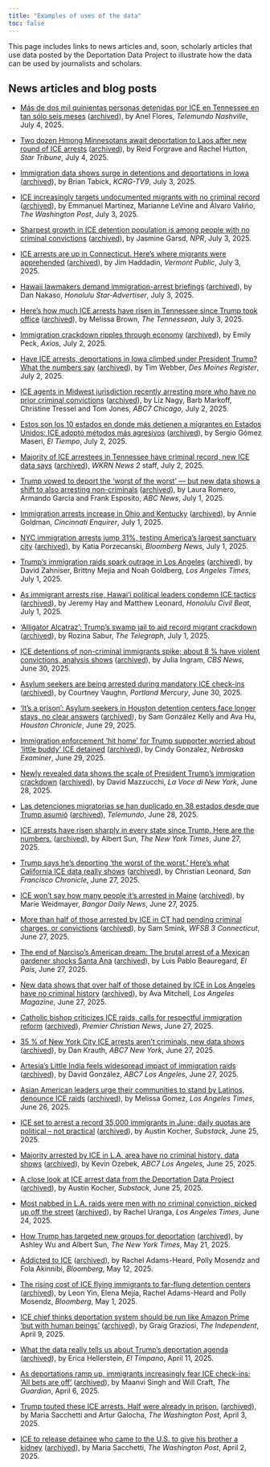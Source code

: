 ```yaml
---
title: "Examples of uses of the data"
toc: false
---
```


This page includes links to news articles and, soon, scholarly articles that use data posted by the Deportation Data Project to illustrate how the data can be used by journalists and scholars.

## News articles and blog posts

* [Más de dos mil quinientas personas detenidas por ICE en Tennessee en tan sólo seis meses](https://www.telemundonashville.com/, 2025/07/04/ms-de-dos-mil-quinientas-personas-detenidas-por-ice-en-tennessee-en-tan-slo-seis-meses/) ([archived](https://web.archive.org/save/https://www.telemundonashville.com/, 2025/07/04/ms-de-dos-mil-quinientas-personas-detenidas-por-ice-en-tennessee-en-tan-slo-seis-meses/)), by Anel Flores, *Telemundo Nashville*, July 4, 2025.

* [Two dozen Hmong Minnesotans await deportation to Laos after new round of ICE arrests](https://www.startribune.com/hmong-minnesotans-face-deportation-laos-ice-arrests/601385285) ([archived](https://web.archive.org/save/https://www.startribune.com/hmong-minnesotans-face-deportation-laos-ice-arrests/601385285)), by Reid Forgrave and Rachel Hutton, *Star Tribune*, July 4, 2025.

* [Immigration data shows surge in detentions and deportations in Iowa](https://www.kcrg.com/, 2025/07/03/immigration-data-shows-surge-detentions-deportations-iowa/) ([archived](https://web.archive.org/save/https://www.kcrg.com/, 2025/07/03/immigration-data-shows-surge-detentions-deportations-iowa/)), by Brian Tabick, *KCRG-TV9*, July 3, 2025.

* [ICE increasingly targets undocumented migrants with no criminal record](https://www.washingtonpost.com/immigration/, 2025/07/03/ice-arrests-migrants-criminal-record-numbers/) ([archived](https://web.archive.org/save/https://www.washingtonpost.com/immigration/, 2025/07/03/ice-arrests-migrants-criminal-record-numbers/)), by Emmanuel Martinez, Marianne LeVine and Álvaro Valiño, *The Washington Post*, July 3, 2025.

* [Sharpest growth in ICE detention population is among people with no criminal convictions](https://www.npr.org/, 2025/07/03/nx-s1-5454891/sharpest-growth-in-ice-detention-population-people-with-no-criminal-convictions) ([archived](https://web.archive.org/save/https://www.npr.org/, 2025/07/03/nx-s1-5454891/sharpest-growth-in-ice-detention-population-people-with-no-criminal-convictions)), by Jasmine Garsd, *NPR*, July 3, 2025.

* [ICE arrests are up in Connecticut. Here’s where migrants were apprehended](https://www.vermontpublic.org/, 2025-07-03/ice-arrests-connecticut-where-migrants-were-apprehended) ([archived](https://web.archive.org/save/https://www.vermontpublic.org/, 2025-07-03/ice-arrests-connecticut-where-migrants-were-apprehended)), by Jim Haddadin, *Vermont Public*, July 3, 2025.

* [Hawaii lawmakers demand immigration-arrest briefings](https://www.staradvertiser.com/, 2025/07/03/hawaii-news/hawaii-lawmakers-demand-immigration-arrest-briefings/) ([archived](https://web.archive.org/save/https://www.staradvertiser.com/, 2025/07/03/hawaii-news/hawaii-lawmakers-demand-immigration-arrest-briefings/)), by Dan Nakaso, *Honolulu Star-Advertiser*, July 3, 2025.

* [Here’s how much ICE arrests have risen in Tennessee since Trump took office](https://www.yahoo.com/news/much-ice-arrests-risen-tennessee-193409670.html) ([archived](https://web.archive.org/save/https://www.yahoo.com/news/much-ice-arrests-risen-tennessee-193409670.html)), by Melissa Brown, *The Tennessean*, July 3, 2025.

* [Immigration crackdown ripples through economy](https://www.axios.com/, 2025/07/02/trump-immigration-crackdown-economy) ([archived](https://web.archive.org/save/https://www.axios.com/, 2025/07/02/trump-immigration-crackdown-economy)), by Emily Peck, *Axios*, July 2, 2025.

* [Have ICE arrests, deportations in Iowa climbed under President Trump? What the numbers say](https://eu.desmoinesregister.com/story/news/, 2025/07/02/ice-raids-data-increasing-rate-of-arrests-deportations-iowa/84390913007/) ([archived](https://web.archive.org/save/https://eu.desmoinesregister.com/story/news/, 2025/07/02/ice-raids-data-increasing-rate-of-arrests-deportations-iowa/84390913007/)), by Tim Webber, *Des Moines Register*, July 2, 2025.

* [ICE agents in Midwest jurisdiction recently arresting more who have no prior criminal convictions](https://abc7chicago.com/post/ice-agents-midwest-jurisdiction-recently-arresting-more-have-no-prior-criminal-convictions-charges/16908927/) ([archived](https://web.archive.org/save/https://abc7chicago.com/post/ice-agents-midwest-jurisdiction-recently-arresting-more-have-no-prior-criminal-convictions-charges/16908927/)), by Liz Nagy, Barb Markoff, Christine Tressel and Tom Jones, *ABC7 Chicago*, July 2, 2025.

* [Estos son los 10 estados en donde más detienen a migrantes en Estados Unidos: ICE adoptó métodos más agresivos](https://www.eltiempo.com/mundo/eeuu-y-canada/estos-son-los-10-de-estados-en-donde-mas-detienen-a-migrantes-en-estados-unidos-ice-adopto-metodos-mas-agresivos-3468126) ([archived](https://web.archive.org/save/https://www.eltiempo.com/mundo/eeuu-y-canada/estos-son-los-10-de-estados-en-donde-mas-detienen-a-migrantes-en-estados-unidos-ice-adopto-metodos-mas-agresivos-3468126)), by Sergio Gómez Maseri, *El Tiempo*, July 2, 2025.

* [Majority of ICE arrestees in Tennessee have criminal record, new ICE data says](https://www.wkrn.com/news/tennessee-politics/tn-ice-arrests-data/) ([archived](https://web.archive.org/save/https://www.wkrn.com/news/tennessee-politics/tn-ice-arrests-data/)), *WKRN News 2* staff, July 2, 2025.

* [Trump vowed to deport the ‘worst of the worst’ — but new data shows a shift to also arresting non-criminals](https://abcnews.go.com/US/trump-vowed-deport-worst-worst-new-data-shows/story?id=123287810) ([archived](https://web.archive.org/save/https://abcnews.go.com/US/trump-vowed-deport-worst-worst-new-data-shows/story?id=123287810)), by Laura Romero, Armando Garcia and Frank Esposito, *ABC News*, July 1, 2025.

* [Immigration arrests increase in Ohio and Kentucky](https://eu.cincinnati.com/story/news/politics/, 2025/07/01/immigration-arrests-increase-in-ohio-and-kentucky/84415726007/) ([archived](https://web.archive.org/save/https://eu.cincinnati.com/story/news/politics/, 2025/07/01/immigration-arrests-increase-in-ohio-and-kentucky/84415726007/)), by Annie Goldman, *Cincinnati Enquirer*, July 1, 2025.

* [NYC immigration arrests jump 31%, testing America’s largest sanctuary city](https://www.bloomberg.com/news/articles/, 2025-07-01/new-york-city-immigration-arrests-jump-31-putting-sanctuary-city-to-test) ([archived](https://web.archive.org/save/https://www.bloomberg.com/news/articles/, 2025-07-01/new-york-city-immigration-arrests-jump-31-putting-sanctuary-city-to-test)), by Katia Porzecanski, *Bloomberg News*, July 1, 2025.

* [Trump’s immigration raids spark outrage in Los Angeles](https://www.latimes.com/california/story/, 2025-07-01/trump-immigration-raids-los-angeles) ([archived](https://web.archive.org/save/https://www.latimes.com/california/story/, 2025-07-01/trump-immigration-raids-los-angeles)), by David Zahniser, Brittny Mejia and Noah Goldberg, *Los Angeles Times*, July 1, 2025.

* [As immigrant arrests rise, Hawai‘i political leaders condemn ICE tactics](https://www.civilbeat.org/, 2025/07/immigrant-arrests-rise-hawaii-political-leaders-condemn-ice-tactics/) ([archived](https://web.archive.org/save/https://www.civilbeat.org/, 2025/07/immigrant-arrests-rise-hawaii-political-leaders-condemn-ice-tactics/)), by Jeremy Hay and Matthew Leonard, *Honolulu Civil Beat*, July 1, 2025.

* [‘Alligator Alcatraz’: Trump’s swamp jail to aid record migrant crackdown](https://www.telegraph.co.uk/us/news/, 2025/07/01/donald-trump-immigration-crackdown-charts-data-florida/) ([archived](https://web.archive.org/save/https://www.telegraph.co.uk/us/news/, 2025/07/01/donald-trump-immigration-crackdown-charts-data-florida/)), by Rozina Sabur, *The Telegraph*, July 1, 2025.

* [ICE detentions of non-criminal immigrants spike; about 8 % have violent convictions, analysis shows](https://www.cbsnews.com/news/ice-detentions-non-criminal-immigrants-violent-crime-convictions-analysis/) ([archived](https://web.archive.org/save/https://www.cbsnews.com/news/ice-detentions-non-criminal-immigrants-violent-crime-convictions-analysis/)), by Julia Ingram, *CBS News*, June 30, 2025.

* [Asylum seekers are being arrested during mandatory ICE check-ins](https://www.portlandmercury.com/news/, 2025/06/30/47900446/asylum-seekers-are-being-arrested-during-mandatory-ice-check-ins) ([archived](https://web.archive.org/save/https://www.portlandmercury.com/news/, 2025/06/30/47900446/asylum-seekers-are-being-arrested-during-mandatory-ice-check-ins)), by Courtney Vaughn, *Portland Mercury*, June 30, 2025.

* [‘It’s a prison’: Asylum seekers in Houston detention centers face longer stays, no clear answers](https://www.houstonchronicle.com/news/houston-texas/immigration/article/houston-asylum-seekers-face-longer-detention-ice-20381512.php) ([archived](https://web.archive.org/save/https://www.houstonchronicle.com/news/houston-texas/immigration/article/houston-asylum-seekers-face-longer-detention-ice-20381512.php)), by Sam González Kelly and Ava Hu, *Houston Chronicle*, June 29, 2025.

* [Immigration enforcement ‘hit home’ for Trump supporter worried about ‘little buddy’ ICE detained](https://nebraskaexaminer.com/, 2025/06/29/immigration-enforcement-hit-home-for-trump-supporter-worried-about-little-buddy-ice-detained/) ([archived](https://web.archive.org/save/https://nebraskaexaminer.com/, 2025/06/29/immigration-enforcement-hit-home-for-trump-supporter-worried-about-little-buddy-ice-detained/)), by Cindy Gonzalez, *Nebraska Examiner*, June 29, 2025.

* [Newly revealed data shows the scale of President Trump’s immigration crackdown](https://lavocedinewyork.com/en/news/, 2025/06/28/newly-revealed-data-shows-the-scale-of-trumps-immigration-crackdown/) ([archived](https://web.archive.org/save/https://lavocedinewyork.com/en/news/, 2025/06/28/newly-revealed-data-shows-the-scale-of-trumps-immigration-crackdown/)), by David Mazzucchi, *La Voce di New York*, June 28, 2025.

* [Las detenciones migratorias se han duplicado en 38 estados desde que Trump asumió](https://www.youtube.com/watch?v=qTYV4cgkrlo) ([archived](https://web.archive.org/save/https://www.youtube.com/watch?v=qTYV4cgkrlo)), *Telemundo*, June 28, 2025.

* [ICE arrests have risen sharply in every state since Trump. Here are the numbers.](https://www.nytimes.com/interactive/, 2025/06/27/us/ice-arrests-trump.html) ([archived](https://web.archive.org/save/https://www.nytimes.com/interactive/, 2025/06/27/us/ice-arrests-trump.html)), by Albert Sun, *The New York Times*, June 27, 2025.

* [Trump says he’s deporting ‘the worst of the worst.’ Here’s what California ICE data really shows](https://www.sfchronicle.com/bayarea/article/ice-arrest-immigrant-california-20395589.php) ([archived](https://web.archive.org/save/https://www.sfchronicle.com/bayarea/article/ice-arrest-immigrant-california-20395589.php)), by Christian Leonard, *San Francisco Chronicle*, June 27, 2025.

* [ICE won’t say how many people it’s arrested in Maine](https://www.bangordailynews.com/, 2025/06/27/bangor/bangor-police-courts/ice-wont-say-how-many-people-its-arrested-in-maine/) ([archived](https://web.archive.org/save/https://www.bangordailynews.com/, 2025/06/27/bangor/bangor-police-courts/ice-wont-say-how-many-people-its-arrested-in-maine/)), by Marie Weidmayer, *Bangor Daily News*, June 27, 2025.

* [More than half of those arrested by ICE in CT had pending criminal charges, or convictions](https://www.wfsb.com/, 2025/06/27/more-than-half-those-arrested-by-ice-ct-had-pending-criminal-charges-or-convictions/) ([archived](https://web.archive.org/save/https://www.wfsb.com/, 2025/06/27/more-than-half-those-arrested-by-ice-ct-had-pending-criminal-charges-or-convictions/)), by Sam Smink, *WFSB 3 Connecticut*, June 27, 2025.

* [The end of Narciso’s American dream: The brutal arrest of a Mexican gardener shocks Santa Ana](https://english.elpais.com/usa/, 2025-06-27/the-end-of-narcisos-american-dream-the-brutal-arrest-of-a-mexican-gardener-shocks-santa-ana.html) ([archived](https://web.archive.org/save/https://english.elpais.com/usa/, 2025-06-27/the-end-of-narcisos-american-dream-the-brutal-arrest-of-a-mexican-gardener-shocks-santa-ana.html)), by Luis Pablo Beauregard, *El País*, June 27, 2025.

* [New data shows that over half of those detained by ICE in Los Angeles have no criminal history](https://lamag.com/news/new-data-shows-that-over-half-of-those-detained-by-ice-in-los-angeles-have-no-criminal-history) ([archived](https://web.archive.org/save/https://lamag.com/news/new-data-shows-that-over-half-of-those-detained-by-ice-in-los-angeles-have-no-criminal-history)), by Ava Mitchell, *Los Angeles Magazine*, June 27, 2025.

* [Catholic bishop criticizes ICE raids, calls for respectful immigration reform](https://premierchristian.news/en/news/article/catholic-bishop-criticises-ice-raids) ([archived](https://web.archive.org/save/https://premierchristian.news/en/news/article/catholic-bishop-criticises-ice-raids)), *Premier Christian News*, June 27, 2025.

* [35 % of New York City ICE arrests aren’t criminals, new data shows](https://abc7ny.com/post/immigration-enforcement-35-nyc-ice-arrests-arent-criminals-according-newly-released-data/16855965) ([archived](https://web.archive.org/save/https://abc7ny.com/post/immigration-enforcement-35-nyc-ice-arrests-arent-criminals-according-newly-released-data/16855965)), by Dan Krauth, *ABC7 New York*, June 27, 2025.

* [Artesia’s Little India feels widespread impact of immigration raids](https://abc7.com/post/artesias-little-india-feels-widespread-impact-of-immigration-raids/16857210/) ([archived](https://web.archive.org/save/https://abc7.com/post/artesias-little-india-feels-widespread-impact-of-immigration-raids/16857210/)), by David González, *ABC7 Los Angeles*, June 27, 2025.

* [Asian American leaders urge their communities to stand by Latinos, denounce ICE raids](https://www.latimes.com/california/story/, 2025-06-26/asian-american-leaders-urge-communities-to-stand-by-latinos-denounce-ice-raids) ([archived](https://web.archive.org/save/https://www.latimes.com/california/story/, 2025-06-26/asian-american-leaders-urge-communities-to-stand-by-latinos-denounce-ice-raids)), by Melissa Gomez, *Los Angeles Times*, June 26, 2025.

* [ICE set to arrest a record 35,000 immigrants in June; daily quotas are political – not practical](https://austinkocher.substack.com/p/ice-set-to-arrest-a-record-35000) ([archived](https://web.archive.org/save/https://austinkocher.substack.com/p/ice-set-to-arrest-a-record-35000)), by Austin Kocher, *Substack*, June 25, 2025.

* [Majority arrested by ICE in L.A. area have no criminal history, data shows](https://abc7.com/post/more-half-arrested-ice-la-area-have-no-criminal-history-data-shows/16850562/) ([archived](https://web.archive.org/save/https://abc7.com/post/more-half-arrested-ice-la-area-have-no-criminal-history-data-shows/16850562/)), by Kevin Ozebek, *ABC7 Los Angeles*, June 25, 2025.

* [A close look at ICE arrest data from the Deportation Data Project](https://austinkocher.substack.com/p/a-close-look-at-ice-arrest-data-from?triedRedirect=true) ([archived](https://web.archive.org/save/https://austinkocher.substack.com/p/a-close-look-at-ice-arrest-data-from?triedRedirect=true)), by Austin Kocher, *Substack*, June 25, 2025.

* [Most nabbed in L.A. raids were men with no criminal conviction, picked up off the street](https://www.latimes.com/california/story/, 2025-06-24/detention-centers-swell-with-immigrants-with-no-criminal-record) ([archived](https://web.archive.org/save/https://www.latimes.com/california/story/, 2025-06-24/detention-centers-swell-with-immigrants-with-no-criminal-record)), by Rachel Uranga, *Los Angeles Times*, June 24, 2025.

* [How Trump has targeted new groups for deportation](https://www.nytimes.com/interactive/, 2025/05/21/us/trump-immigration-policy.html) ([archived](https://web.archive.org/save/https://www.nytimes.com/interactive/, 2025/05/21/us/trump-immigration-policy.html)), by Ashley Wu and Albert Sun, *The New York Times*, May 21, 2025.

* [Addicted to ICE](https://www.bloomberg.com/features/, 2025-addicted-to-ice-immigrant-detention-centers/?embedded-checkout=true) ([archived](https://web.archive.org/save/https://www.bloomberg.com/features/, 2025-addicted-to-ice-immigrant-detention-centers/?embedded-checkout=true)), by Rachel Adams-Heard, Polly Mosendz and Fola Akinnibi, *Bloomberg*, May 12, 2025.

* [The rising cost of ICE flying immigrants to far-flung detention centers](https://www.bloomberg.com/graphics/, 2025-trump-ice-immigrant-move-costs-taxpayers/) ([archived](https://web.archive.org/save/https://www.bloomberg.com/graphics/, 2025-trump-ice-immigrant-move-costs-taxpayers/)), by Leon Yin, Elena Mejía, Rachel Adams-Heard and Polly Mosendz, *Bloomberg*, May 1, 2025.

* [ICE chief thinks deportation system should be run like Amazon Prime ‘but with human beings’](https://www.independent.co.uk/news/world/americas/us-politics/ice-deportations-amazon-prime-b2730464.html) ([archived](https://web.archive.org/save/https://www.independent.co.uk/news/world/americas/us-politics/ice-deportations-amazon-prime-b2730464.html)), by Graig Graziosi, *The Independent*, April 9, 2025.

* [What the data really tells us about Trump’s deportation agenda](https://www.eltimpano.org/newsletter/what-the-data-really-tells-us-about-trumps-deportation-agenda) ([archived](https://web.archive.org/save/https://www.eltimpano.org/newsletter/what-the-data-really-tells-us-about-trumps-deportation-agenda)), by Erica Hellerstein, *El Tímpano*, April 11, 2025.

* [As deportations ramp up, immigrants increasingly fear ICE check-ins: ‘All bets are off’](https://www.theguardian.com/us-news/, 2025/apr/06/deportations-immigrants-ice-trump) ([archived](https://web.archive.org/save/https://www.theguardian.com/us-news/, 2025/apr/06/deportations-immigrants-ice-trump)), by Maanvi Singh and Will Craft, *The Guardian*, April 6, 2025.

* [Trump touted these ICE arrests. Half were already in prison.](https://www.washingtonpost.com/immigration/interactive/, 2025/trump-ice-arrests-prison-immigrants/) ([archived](https://web.archive.org/save/https://www.washingtonpost.com/immigration/interactive/, 2025/trump-ice-arrests-prison-immigrants/)), by Maria Sacchetti and Artur Galocha, *The Washington Post*, April 3, 2025.

* [ICE to release detainee who came to the U.S. to give his brother a kidney](https://www.washingtonpost.com/nation/, 2025/04/02/ice-arrests-venezuelan-kidney-donor/) ([archived](https://web.archive.org/save/https://www.washingtonpost.com/nation/, 2025/04/02/ice-arrests-venezuelan-kidney-donor/)), by Maria Sacchetti, *The Washington Post*, April 2, 2025.
